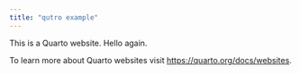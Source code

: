 ```yaml
---
title: "qutro example"
---
```


This is a Quarto website. Hello again.


To learn more about Quarto websites visit <https://quarto.org/docs/websites>.
